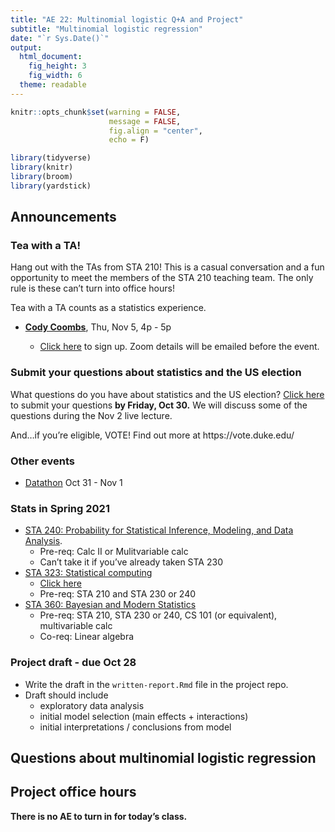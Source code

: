 ```yaml
---
title: "AE 22: Multinomial logistic Q+A and Project"
subtitle: "Multinomial logistic regression"
date: "`r Sys.Date()`"
output: 
  html_document: 
    fig_height: 3
    fig_width: 6
  theme: readable
---
```



```r
knitr::opts_chunk$set(warning = FALSE, 
                      message = FALSE, 
                      fig.align = "center", 
                      echo = F)
```


```r
library(tidyverse)
library(knitr)
library(broom)
library(yardstick)
```

## Announcements

### Tea with a TA!

Hang out with the TAs from STA 210! This is a casual conversation and a fun opportunity to meet the members of the STA 210 teaching team. The only rule is these can't turn into office hours! 

Tea with a TA counts as a statistics experience.

- [**Cody Coombs**](www.linkedin.com/in/cody-coombs-3b8034158), Thu, Nov 5, 4p - 5p

  - [Click here](https://forms.gle/qCm63S4jUUXdnmFJ9) to sign up. Zoom details will be emailed before the event. 

### Submit your questions about statistics and the US election

What questions do you have about statistics and the US election? [Click here](https://forms.gle/Fb3rp56UcmCTKVA1A) to submit your questions **by Friday, Oct 30.** We will discuss some of the questions during the Nov 2 live lecture. 

And...if you're eligible, VOTE! Find out more at https://vote.duke.edu/


### Other events 

- [Datathon](https://dukeml.org/datathon/) Oct 31  - Nov 1

### Stats in Spring 2021

- [STA 240: Probability for Statistical Inference, Modeling, and Data Analysis](https://stat.duke.edu/courses/probability-statistical-inference-modeling-and-data-analysis).
  - Pre-req: Calc II or Mulitvariable calc
  - Can't take it if you've already taken STA 230
  
- [STA 323: Statistical computing](https://stat.duke.edu/courses/statistical-computing)
  - [Click here](http://www2.stat.duke.edu/courses/Summer20/sta323.001-1/) 
  - Pre-req: STA 210 and STA 230 or 240

- [STA 360: Bayesian and Modern Statistics](https://stat.duke.edu/courses/bayesian-inference-and-modern-statistical-methods-0) 
  - Pre-req: STA 210, STA 230 or 240, CS 101 (or equivalent), multivariable calc
  - Co-req: Linear algebra

### Project draft - due Oct 28

- Write the draft in the `written-report.Rmd` file in the project repo. 
- Draft should include 
   - exploratory data analysis
   - initial model selection  (main effects + interactions)
   - initial interpretations / conclusions from model
   
## Questions about multinomial logistic regression 

## Project office hours


**There is no AE to turn in for today's class.**